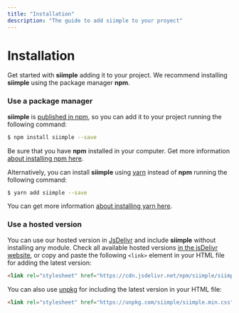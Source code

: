 ```yaml
---
title: "Installation"
description: "The guide to add siimple to your proyect"
--- 
```


# Installation

Get started with **siimple** adding it to your project. We recommend installing **siimple** using the package manager **npm**.


### Use a package manager

**siimple** is [published in npm](https://www.npmjs.com/package/siimple), so you can add it to your project running the following command:

```bash
$ npm install siimple --save
```

Be sure that you have **npm** installed in your computer. Get more information [about installing npm here](https://docs.npmjs.com/getting-started/installing-node).

Alternatively, you can install **siimple** using [yarn](https://yarnpkg.com/) instead of **npm** running the following command:

```bash
$ yarn add siimple --save
```

You can get more information [about installing yarn here](https://yarnpkg.com/getting-started).


### Use a hosted version

You can use our hosted version in [JsDelivr](https://www.jsdelivr.com/) and include **siimple** without installing any module. 
Check all available hosted versions [in the jsDelivr website](https://www.jsdelivr.com/package/npm/siimple), or copy and paste the following `<link>` element in your HTML file for adding the latest version:

```html
<link rel="stylesheet" href="https://cdn.jsdelivr.net/npm/siimple/siimple.min.css" />
```

You can also use [unpkg](https://unpkg.com/) for including the latest version in your HTML file:

```html
<link rel="stylesheet" href="https://unpkg.com/siimple/siimple.min.css" />
```

